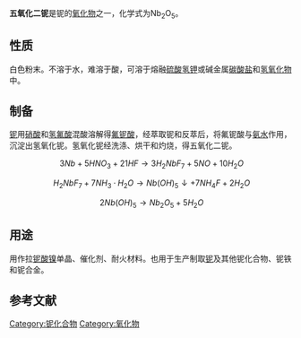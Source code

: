 {{chembox
| Name = 五氧化二铌
| ImageFile = Kristallstruktur Niob(V)-oxid.png
| IUPACName = Niobium(V) oxide
| OtherNames = 氧化铌
| Section1 = {{Chembox Identifiers
| CASNo_Ref = {{cascite|correct|CAS}}
| CASNo = 1313-96-8
| PubChem = 123105
| SMILES = O=[Nb](=O)O[Nb](=O)=O
  }}
| Section2 = {{Chembox Properties
|   Formula = Nb<sub>2</sub>O<sub>5</sub>
|   MolarMass = 265.81
|   Appearance = 白色无味粉末
|   Density = 4.55 g/cm<sup>3<sup><ref name="BGIA GESTIS">{{GESTIS|ZVG=5430|CAS=1313-96-8|Datum=24. Oktober 2008}}</ref></sup>
|   MeltingPt = 1491 °C (α-型)<ref name="BGIA GESTIS" />
|   Solubility = 不溶于水<ref>espimetals: [http://www.espimetals.com/msds's/niobiumoxidenb2o5.pdf MSDS]</ref>
|   SolOther = 溶于[[氢氟酸|氢氟酸]]
  }}
| Section3 = {{Chembox Hazards
|   FlashPt = 不可燃
|   LD50 = ＞10 g/kg (大鼠经口)<ref>Acros Organics: [https://securesearch.acros.com/msds?for=acros&sup=acros&lang=DE&search=315780500 MSDS]{{dead link|date=2017年11月 |bot=InternetArchiveBot |fix-attempted=yes }}</ref>
  }}
}}

'''五氧化二铌'''是铌的[[氧化物|氧化物]]之一，化学式为Nb<sub>2</sub>O<sub>5</sub>。

==性质==
白色粉末。不溶于水，难溶于酸，可溶于熔融[[硫酸氢钾|硫酸氢钾]]或碱金属[[碳酸盐|碳酸盐]]和[[氢氧化物|氢氧化物]]中。

==制备==
[[铌|铌]]用[[硝酸|硝酸]]和[[氢氟酸|氢氟酸]]混酸溶解得[[氟铌酸|氟铌酸]]，经萃取铌和反萃后，将氟铌酸与[[氨水|氨水]]作用，沉淀出氢氧化铌。氢氧化铌经洗涤、烘干和灼烧，得五氧化二铌。
:<math>\ 3Nb+5HNO_3+21HF\rightarrow 3H_2NbF_7+5NO+10H_2O</math>
:<math>\ H_2NbF_7+7NH_3\cdot H_2O\rightarrow Nb(OH)_5\downarrow +7NH_4F+2H_2O</math>
:<math>\ 2Nb(OH)_5\rightarrow Nb_2O_5+5H_2O</math>

==用途==
用作拉[[铌酸镍|铌酸镍]]单晶、催化剂、耐火材料。也用于生产制取[[铌|铌]]及其他铌化合物、铌铁和铌合金。

==参考文献==
{{reflist}}

{{铌化合物}}
{{氧化物}}

[[Category:铌化合物|Category:铌化合物]]
[[Category:氧化物|Category:氧化物]]
